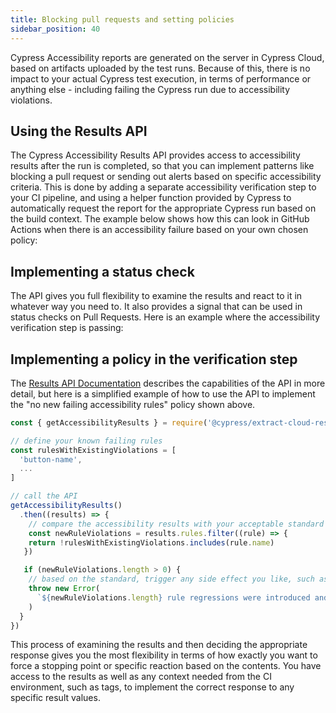 ```yaml
---
title: Blocking pull requests and setting policies
sidebar_position: 40
---
```


Cypress Accessibility reports are generated on the server in Cypress Cloud, based on artifacts uploaded by the test runs. Because of this, there is no impact to your actual Cypress test execution, in terms of performance or anything else - including failing the Cypress run due to accessibility violations.

## Using the Results API

The Cypress Accessibility Results API provides access to accessibility results after the run is completed, so that you can implement patterns like blocking a pull request or sending out alerts based on specific accessibility criteria. This is done by adding a separate accessibility verification step to your CI pipeline, and using a helper function provided by Cypress to automatically request the report for the appropriate Cypress run based on the build context. The example below shows how this can look in GitHub Actions when there is an accessibility failure based on your own chosen policy:

<DocsImage
  src="/img/accessibility/guides/github-actions-a11y-block.png"
  width="75%"
  alt="On the left hand side, a list of Github Actions jobs is presented related to building, testing and deploying a website. Everything has a green checkmark except the `verify-accessibility-results` job, and the 'test' job that is its parents. On the right hand side we see the terminal output for that job which warns us that the 'button-name' rule has been broken, and that it was previously passing."
  noBorder={true}
/>

## Implementing a status check

The API gives you full flexibility to examine the results and react to it in whatever way you need to. It also provides a signal that can be used in status checks on Pull Requests. Here is an example where the accessibility verification step is passing:

<DocsImage
  src="/img/accessibility/guides/status-check.png"
  width="75%"
  alt="An example list of GitHub Status Checks including a passing `verify-accessibility-results` check"
  noBorder={true}
/>

## Implementing a policy in the verification step

The [Results API Documentation](/accessibility/results-api) describes the capabilities of the API in more detail, but here is a simplified example of how to use the API to implement the "no new failing accessibility rules" policy shown above.

```js
const { getAccessibilityResults } = require('@cypress/extract-cloud-results')

// define your known failing rules
const rulesWithExistingViolations = [
  'button-name',
  ...
]

// call the API
getAccessibilityResults()
  .then((results) => {
    // compare the accessibility results with your acceptable standard
    const newRuleViolations = results.rules.filter((rule) => {
    return !rulesWithExistingViolations.includes(rule.name)
   })

   if (newRuleViolations.length > 0) {
    // based on the standard, trigger any side effect you like, such as failing the step
    throw new Error(
      `${newRuleViolations.length} rule regressions were introduced and must be fixed.`
    )
  }
})
```

This process of examining the results and then deciding the appropriate response gives you the most flexibility in terms of how exactly you want to force a stopping point or specific reaction based on the contents. You have access to the results as well as any context needed from the CI environment, such as tags, to implement the correct response to any specific result values.
